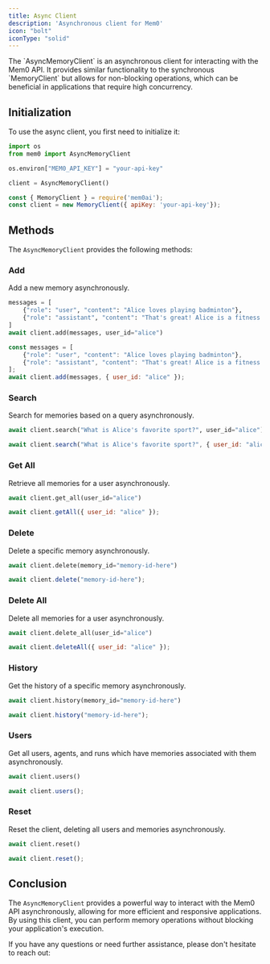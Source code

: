 ```yaml
---
title: Async Client
description: 'Asynchronous client for Mem0'
icon: "bolt"
iconType: "solid"
---
```


<Snippet file="blank-notif.mdx" />
The `AsyncMemoryClient` is an asynchronous client for interacting with the Mem0 API. It provides similar functionality to the synchronous `MemoryClient` but allows for non-blocking operations, which can be beneficial in applications that require high concurrency.

## Initialization

To use the async client, you first need to initialize it:

<CodeGroup>

```python Python
import os
from mem0 import AsyncMemoryClient

os.environ["MEM0_API_KEY"] = "your-api-key"

client = AsyncMemoryClient()
```

```javascript JavaScript
const { MemoryClient } = require('mem0ai');
const client = new MemoryClient({ apiKey: 'your-api-key'});
```

</CodeGroup>

## Methods

The `AsyncMemoryClient` provides the following methods:

### Add

Add a new memory asynchronously.

<CodeGroup>

```python Python
messages = [
    {"role": "user", "content": "Alice loves playing badminton"},
    {"role": "assistant", "content": "That's great! Alice is a fitness freak"},
]
await client.add(messages, user_id="alice")
```

```javascript JavaScript
const messages = [
    {"role": "user", "content": "Alice loves playing badminton"},
    {"role": "assistant", "content": "That's great! Alice is a fitness freak"},
];
await client.add(messages, { user_id: "alice" });
```

</CodeGroup>

### Search

Search for memories based on a query asynchronously.

<CodeGroup>

```python Python
await client.search("What is Alice's favorite sport?", user_id="alice")
```

```javascript JavaScript
await client.search("What is Alice's favorite sport?", { user_id: "alice" });
```

</CodeGroup>

### Get All

Retrieve all memories for a user asynchronously.

<CodeGroup>

```python Python
await client.get_all(user_id="alice")
```

```javascript JavaScript
await client.getAll({ user_id: "alice" });
```

</CodeGroup>

### Delete

Delete a specific memory asynchronously.

<CodeGroup>

```python Python
await client.delete(memory_id="memory-id-here")
```

```javascript JavaScript
await client.delete("memory-id-here");
```

</CodeGroup>

### Delete All

Delete all memories for a user asynchronously.

<CodeGroup>

```python Python
await client.delete_all(user_id="alice")
```

```javascript JavaScript
await client.deleteAll({ user_id: "alice" });
```

</CodeGroup>

### History

Get the history of a specific memory asynchronously.

<CodeGroup>

```python Python
await client.history(memory_id="memory-id-here")
```

```javascript JavaScript
await client.history("memory-id-here");
```

</CodeGroup>

### Users

Get all users, agents, and runs which have memories associated with them asynchronously.

<CodeGroup>

```python Python
await client.users()
```

```javascript JavaScript
await client.users();
```

</CodeGroup>

### Reset

Reset the client, deleting all users and memories asynchronously.

<CodeGroup>

```python Python
await client.reset()
```

```javascript JavaScript
await client.reset();
```

</CodeGroup>

## Conclusion

The `AsyncMemoryClient` provides a powerful way to interact with the Mem0 API asynchronously, allowing for more efficient and responsive applications. By using this client, you can perform memory operations without blocking your application's execution.

If you have any questions or need further assistance, please don't hesitate to reach out:

<Snippet file="get-help.mdx" />
